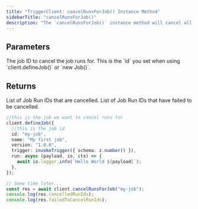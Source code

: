 ```yaml
---
title: "TriggerClient: cancelRunsForJob() Instance Method"
sidebarTitle: "cancelRunsForJob()"
description: "The `cancelRunsForJob()` instance method will cancel all job runs (yet to be executed) with the given jobId."
---
```


<Snippet file="v2-deprecation-warning.mdx" />

## Parameters

<ResponseField name="jobId" type="string" required>
  The job ID to cancel the job runs for. This is the `id` you set when using `client.defineJob()` or
  `new Job()`.
</ResponseField>

## Returns

<ResponseField type="object">
  <Expandable title="properties" defaultOpen>
    <ResponseField name="cancelledRunIds" type="array" required>
      List of Job Run IDs that are cancelled.
    </ResponseField>
    <ResponseField name="failedToCancelRunIds" type="array" required>
      List of Job Run IDs that have failed to be cancelled.
    </ResponseField>
  </Expandable>
</ResponseField>

<RequestExample>

```ts Cancelling Runs for an Event
//this is the job we want to cancel runs for
client.defineJob({
  //this is the job id
  id: "my-job",
  name: "My first job",
  version: "1.0.0",
  trigger: invokeTrigger({ schema: z.number() }),
  run: async (payload, io, ctx) => {
    await io.logger.info(`Hello World ${payload}`);
  },
});

// Some time later...
const res = await client.cancelRunsForJob("my-job");
console.log(res.cancelledRunIds);
console.log(res.failedToCancelRunIds);
```

</RequestExample>

